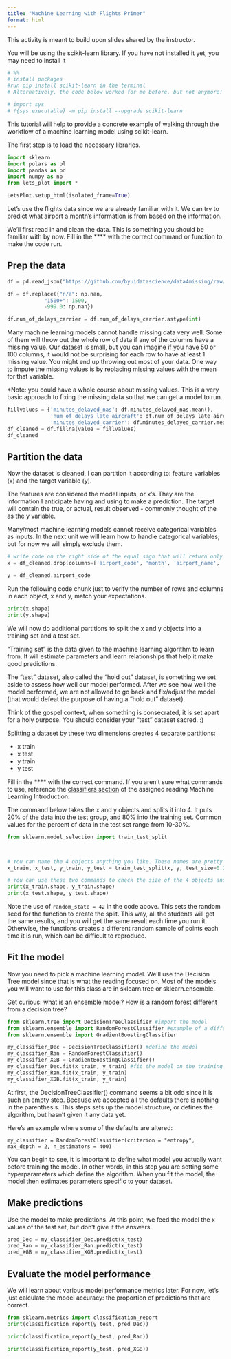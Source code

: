 ```yaml
---
title: "Machine Learning with Flights Primer"
format: html
---
```


This activity is meant to build upon slides shared by the instructor.

You will be using the scikit-learn library. If you have not installed it yet, you may need to install it 

```python
# %% 
# install packages
#run pip install scikit-learn in the terminal
# Alternatively, the code below worked for me before, but not anymore!

# import sys
# !{sys.executable} -m pip install --upgrade scikit-learn
```

This tutorial will help to provide a concrete example of walking through the workflow of a machine learning model using scikit-learn.

The first step is to load the necessary libraries.

```python
import sklearn
import polars as pl
import pandas as pd
import numpy as np
from lets_plot import *

LetsPlot.setup_html(isolated_frame=True)
```

Let's use the flights data since we are already familiar with it. We can try to predict what airport a month's information is from based on the information.

We'll first read in and clean the data. This is something you should be familiar with by now. Fill in the **** with the correct command or function to make the code run.

## Prep the data

```python
df = pd.read_json("https://github.com/byuidatascience/data4missing/raw/master/data-raw/flights_missing/flights_missing.json")

df = df.replace({"n/a": np.nan,
            "1500+": 1500,
            -999.0: np.nan})

df.num_of_delays_carrier = df.num_of_delays_carrier.astype(int)
```

Many machine learning models cannot handle missing data very well. Some of them will throw out the whole row of data if any of the columns have a missing value. Our dataset is small, but you can imagine if you have 50 or 100 columns, it would not be surprising for each row to have at least 1 missing value. You might end up throwing out most of your data. One way to impute the missing values is by replacing missing values with the mean for that variable. 

*Note: you could have a whole course about missing values. This is a very basic approach to fixing the missing data so that we can get a model to run.

```python
fillvalues = {'minutes_delayed_nas': df.minutes_delayed_nas.mean(), 
              'num_of_delays_late_aircraft': df.num_of_delays_late_aircraft.mean(),
              'minutes_delayed_carrier': df.minutes_delayed_carrier.mean()}
df_cleaned = df.fillna(value = fillvalues)
df_cleaned
```

## Partition the data

Now the dataset is cleaned, I can partition it according to: feature variables (x) and the target variable (y).

The features are considered the model inputs, or x's. They are the information I anticipate having and using to make a prediction. The target will contain the true, or actual, result observed - commonly thought of the as the y variable.

Many/most machine learning models cannot receive categorical variables as inputs. In the next unit we will learn how to handle categorical variables, but for now we will simply exclude them.

```python
# write code on the right side of the equal sign that will return only the numeric variables
x = df_cleaned.drop(columns=['airport_code', 'month', 'airport_name', 'year'])

y = df_cleaned.airport_code
```

Run the following code chunk just to verify the number of rows and columns in each object, x and y, match your expectations.
```python
print(x.shape)
print(y.shape)
```

We will now do additional partitions to split the x and y objects into a training set and a test set.

"Training set" is the data given to the machine learning algorithm to learn from. It will estimate parameters and learn relationships that help it make good predictions.

The "test" dataset, also called the "hold out" dataset, is something we set aside to assess how well our model performed. After we see how well the model performed, we are not allowed to go back and fix/adjust the model (that would defeat the purpose of having a "hold out" dataset).

Think of the gospel context, when something is consecrated, it is set apart for a holy purpose. You should consider your "test" dataset sacred. :)

Splitting a dataset by these two dimensions creates 4 separate partitions:

- x train
- x test
- y train
- y test

Fill in the **** with the correct command. If you aren't sure what commands to use, reference the [classifiers section](https://byuidatascience.github.io/DS250-Course-Draft/Course%20Materials/ml.html#classifiers) of the assigned reading Machine Learning Introduction.

The command below takes the x and y objects and splits it into 4. It puts 20% of the data into the test group, and 80% into the training set. Common values for the percent of data in the test set range from 10-30%.

```python
from sklearn.model_selection import train_test_split



# You can name the 4 objects anything you like. These names are pretty standard though
x_train, x_test, y_train, y_test = train_test_split(x, y, test_size=0.2, random_state=42)

# You can use these two commands to check the size of the 4 objects and verify they meet your expectations
print(x_train.shape, y_train.shape)
print(x_test.shape, y_test.shape)
```

Note the use of `random_state = 42` in the code above. This sets the random seed for the function to create the split. This way, all the students will get the same results, and you will get the same result each time you run it. Otherwise, the functions creates a different random sample of points each time it is run, which can be difficult to reproduce.

## Fit the model

Now you need to pick a machine learning model. We'll use the Decision Tree model since that is what the reading focused on. Most of the models you will want to use for this class are in sklearn.tree or sklearn.ensemble. 

Get curious: what is an ensemble model? How is a random forest different from a decision tree?

```python
from sklearn.tree import DecisionTreeClassifier #import the model
from sklearn.ensemble import RandomForestClassifier #example of a different model to try
from sklearn.ensemble import GradientBoostingClassifier

my_classifier_Dec = DecisionTreeClassifier() #define the model
my_classifier_Ran = RandomForestClassifier()
my_classifier_XGB = GradientBoostingClassifier()
my_classifier_Dec.fit(x_train, y_train) #fit the model on the training data
my_classifier_Ran.fit(x_train, y_train)
my_classifier_XGB.fit(x_train, y_train)
```

At first, the DecisionTreeClassifier() command seems a bit odd since it is such an empty step. Because we accepted all the defaults there is nothing in the parenthesis. This steps sets up the model structure, or defines the algorithm, but hasn't given it any data yet.

Here's an example where some of the defaults are altered:

`my_classifier = RandomForestClassifier(criterion = "entropy", max_depth = 2, n_estimators = 400)`

You can begin to see, it is important to define what model you actually want before training the model. In other words, in this step you are setting some hyperparameters which define the algorithm. When you fit the model, the model then estimates parameters specific to your dataset.

## Make predictions

Use the model to make predictions. At this point, we feed the model the x values of the test set, but don't give it the answers.


```python
pred_Dec = my_classifier_Dec.predict(x_test)
pred_Ran = my_classifier_Ran.predict(x_test)
pred_XGB = my_classifier_XGB.predict(x_test)
```

## Evaluate the model performance

We will learn about various model performance metrics later. For now, let's just calculate the model accuracy: the proportion of predictions that are correct. 

```python
from sklearn.metrics import classification_report
print(classification_report(y_test, pred_Dec))
```


```python
print(classification_report(y_test, pred_Ran))
```


```python
print(classification_report(y_test, pred_XGB))
```